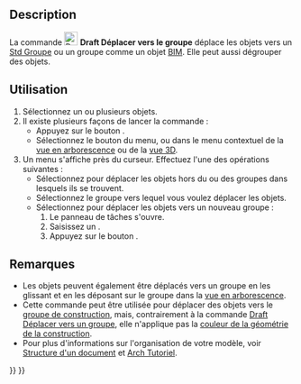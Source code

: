 <languages/>

<div class="mw-translate-fuzzy">
{{Docnav/fr
|[[Draft_AddNamedGroup/fr|Nommer un groupe]]
|[[Draft_SelectGroup/fr|Sélection groupée]]
|[[Draft_Workbench/fr|Atelier Draft]]
|IconL=Draft_AddNamedGroup.svg
|IconR=Draft_SelectGroup.svg
|IconC=Workbench_Draft.svg
}}
</div>

<div class="mw-translate-fuzzy">
{{GuiCommand/fr
|Name=Draft AddToGroup
|Name/fr=Draft Déplacer vers un groupe
|MenuLocation=Utilitaires → Déplacer vers le groupe...
|Workbenches=[[Draft_Workbench/fr|Draft]]
|SeeAlso=[[Std_Group/fr|Std Créer un groupe]], [[Draft_AddNamedGroup/fr|Draft Nommer un groupe]], [[Draft_AddConstruction/fr|Draft Ajouter au groupe de construction]], [[Draft_AutoGroup/fr|Draft Groupement automatique]]
}}
</div>

==Description==

<div class="mw-translate-fuzzy">
La commande [[Image:Draft_AddToGroup.svg|24px]] '''Draft Déplacer vers le groupe''' déplace les objets vers un [[Std_Group/fr|Std Groupe]] ou un groupe comme un objet [[BIM_Workbench/fr|BIM]]. Elle peut aussi dégrouper des objets.
</div>

<span id="Usage"></span>
==Utilisation==

<div class="mw-translate-fuzzy">
# Sélectionnez un ou plusieurs objets.
# Il existe plusieurs façons de lancer la commande :
#* Appuyez sur le bouton {{Button|[[Image:Draft_AddToGroup.svg|16px]] [[Draft_AddToGroup/fr|Déplacer vers le groupe...]]}}.
#* Sélectionnez le bouton {{MenuCommand|Utilitaires → [[Image:Draft_AddToGroup.svg|16px]] [[Draft_AddToGroup/fr|Déplacer vers le groupe...]]}} du menu, ou dans le menu contextuel de la [[Tree_view/fr|vue en arborescence]] ou de la [[3D_view/fr|vue 3D]].
# Un menu s'affiche près du curseur. Effectuez l'une des opérations suivantes :
#* Sélectionnez {{MenuCommand|Dégrouper}} pour déplacer les objets hors du ou des groupes dans lesquels ils se trouvent.
#* Sélectionnez le groupe vers lequel vous voulez déplacer les objets.
#* Sélectionnez {{MenuCommand|+ Ajouter un nouveau groupe}} pour déplacer les objets vers un nouveau groupe :
#*# Le panneau de tâches {{MenuCommand|Ajouter un groupe}} s'ouvre.
#*# Saisissez un {{MenuCommand|Nom du groupe}}.
#*# Appuyez sur le bouton {{Button|OK}}.
</div>

<span id="Notes"></span>
==Remarques==

* Les objets peuvent également être déplacés vers un groupe en les glissant et en les déposant sur le groupe dans la [[Tree_view/fr|vue en arborescence]].
* Cette commande peut être utilisée pour déplacer des objets vers le [[Draft_ToggleConstructionMode/fr|groupe de construction]], mais, contrairement à la commande [[Draft_AddConstruction/fr|Draft Déplacer vers un groupe]], elle n'applique pas la [[Draft_ToggleConstructionMode/fr#Pr.C3.A9f.C3.A9rences|couleur de la géométrie de la construction]].
* Pour plus d'informations sur l'organisation de votre modèle, voir [[Document_structure/fr|Structure d'un document]] et [[Arch_tutorial/fr#Organiser_votre_mod.C3.A8le|Arch Tutoriel]].


<div class="mw-translate-fuzzy">
{{Docnav/fr
|[[Draft_AddNamedGroup/fr|Nommer un groupe]]
|[[Draft_SelectGroup/fr|Sélection groupée]]
|[[Draft_Workbench/fr|Atelier Draft]]
|IconL=Draft_AddNamedGroup.svg
|IconR=Draft_SelectGroup.svg
|IconC=Workbench_Draft.svg
}}
</div>

{{Draft Tools navi{{#translation:}}}}
{{Userdocnavi{{#translation:}}}}